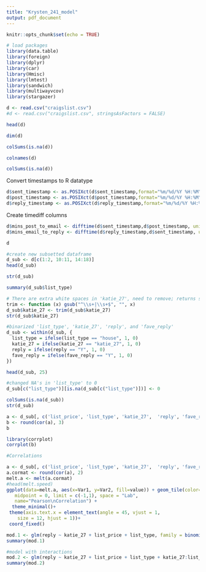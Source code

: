 ```yaml
---
title: "Krysten_241_model"
output: pdf_document
---
```


```r
knitr::opts_chunk$set(echo = TRUE)
```

```r
# load packages 
library(data.table)
library(foreign)
library(dplyr)
library(car)
library(Hmisc)
library(lmtest)
library(sandwich)
library(multiwayvcov)
library(stargazer)
```

```r
d <- read.csv("craigslist.csv")
#d <- read.csv("craigslist.csv", stringsAsFactors = FALSE)
``` 


```r
head(d)
```

```r
dim(d)
```


```r
colSums(is.na(d))
```

```r
colnames(d)
```


```r
colSums(is.na(d))
```

Convert timestamps to R datatype
```r
d$sent_timestamp <- as.POSIXct(d$sent_timestamp,format="%m/%d/%Y %H:%M", tz="EST")
d$post_timestamp <- as.POSIXct(d$post_timestamp,format="%m/%d/%Y %H:%M", tz="EST")
d$reply_timestamp <- as.POSIXct(d$reply_timestamp,format="%m/%d/%Y %H:%M", tz="EST")
```

Create timediff columns
```r
d$mins_post_to_email <- difftime(d$sent_timestamp,d$post_timestamp, units="mins")
d$mins_email_to_reply <- difftime(d$reply_timestamp,d$sent_timestamp, units="mins")
```


```r
d
```


```r
#create new subsetted dataframe
d_sub <- d[c(1:2, 10:11, 14:18)]
head(d_sub)

```

```r
str(d_sub)
```

```r
summary(d_sub$list_type)

```


```r
# There are extra white spaces in 'katie_27', need to remove; returns string w/o leading or trailing whitespace
trim <- function (x) gsub("^\\s+|\\s+$", "", x)
d_sub$katie_27 <- trim(d_sub$katie_27)
str(d_sub$katie_27)
```


```r
#binarized 'list_type', 'katie_27', 'reply', and 'fave_reply'
d_sub <- within(d_sub, {
  list_type = ifelse(list_type == "house", 1, 0)
  katie_27 = ifelse(katie_27 == "katie_27", 1, 0)
  reply = ifelse(reply == "Y", 1, 0)
  fave_reply = ifelse(fave_reply == "Y", 1, 0)
})

head(d_sub, 25)
```


```r
#changed NA's in 'list_type' to 0
d_sub[c("list_type")][is.na(d_sub[c("list_type")])] <- 0

colSums(is.na(d_sub))
str(d_sub)
```


```r
a <- d_sub[, c('list_price', 'list_type', 'katie_27',  'reply', 'fave_reply')]
b <- round(cor(a), 3)
b
```

```r
library(corrplot)
corrplot(b)

```


```r
#Correlations 

a <- d_sub[, c('list_price', 'list_type', 'katie_27',  'reply', 'fave_reply')]
a.cormat <- round(cor(a), 2)
melt.a <- melt(a.cormat)
#head(melt.speed)
ggplot(data=melt.a, aes(x=Var1, y=Var2, fill=value)) + geom_tile(color="white") +  scale_fill_gradient2(low = "orange", high = "dark green", mid = "white", 
   midpoint = 0, limit = c(-1,1), space = "Lab", 
   name="Pearson\nCorrelation") +
  theme_minimal()+ 
 theme(axis.text.x = element_text(angle = 45, vjust = 1, 
    size = 12, hjust = 1))+
 coord_fixed()

```


```r
mod.1 <- glm(reply ~ katie_27 + list_price + list_type, family = binomial(link = logit), data=d_sub)
summary(mod.1)
```


```r
#model with interactions
mod.2 <- glm(reply ~ katie_27 + list_price + list_type + katie_27:list_price + katie_27: list_type, family = binomial(link = logit), data=d_sub)
summary(mod.2)
```

```r

```


```r

```


```r

```